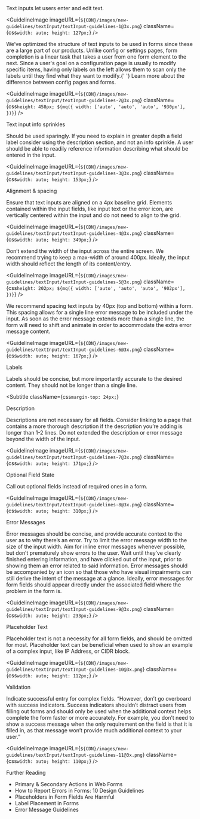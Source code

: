 
<Body
  className={css`
    margin-top: 24px;
  `}
>
  Text inputs let users enter and edit text.
</Body>

<GuidelineImage
  imageURL={`${CDN}/images/new-guidelines/textInput/textInput-guidelines-1@3x.png`}
  className={css`
    width: auto;
    height: 127px;
  `}
/>

<Body>
  We’ve optimized the structure of text inputs to be used in forms since these
  are a large part of our products. Unlike config or settings pages, form
  completion is a linear task that takes a user from one form element to the
  next.
</Body>

<Body>
  Since a user's goal on a configuration page is usually to modify specific
  items, having only labels on the left allows them to scan only the labels
  until they find what they want to modify.{' '}
  <Link href="https://www.uxmatters.com/mt/archives/2006/07/label-placement-in-forms.php">
    Learn more about the difference between config pages and forms.
  </Link>
</Body>

<GuidelineImage
  imageURL={`${CDN}/images/new-guidelines/textInput/textInput-guidelines-2@3x.png`}
  className={css`
    height: 458px;
    ${mq({
      width: ['auto', 'auto', 'auto', '930px'],
    })}
  `}
/>

<Subtitle>Text input info sprinkles</Subtitle>
<Body>
  Should be used sparingly. If you need to explain in greater depth a field
  label consider using the description section, and not an info sprinkle. A user
  should be able to readily reference information describing what should be
  entered in the input.
</Body>

<GuidelineImage
  imageURL={`${CDN}/images/new-guidelines/textInput/textInput-guidelines-3@3x.png`}
  className={css`
    width: auto;
    height: 153px;
  `}
/>

<Subtitle>Alignment & spacing</Subtitle>

<Body>Ensure that text inputs are aligned on a 4px baseline grid.</Body>

<Callout variant="note">
  Elements contained within the input fields, like input text or the error icon,
  are vertically centered within the input and do not need to align to the grid.
</Callout>

<GuidelineImage
  imageURL={`${CDN}/images/new-guidelines/textInput/textInput-guidelines-4@3x.png`}
  className={css`
    width: auto;
    height: 349px;
  `}
/>

<Body>
  Don’t extend the width of the input across the entire screen. We recommend
  trying to keep a max-width of around 400px. Ideally, the input width should
  reflect the length of its content/entry.
</Body>

<GuidelineImage
  imageURL={`${CDN}/images/new-guidelines/textInput/textInput-guidelines-5@3x.png`}
  className={css`
    height: 202px;
    ${mq({
      width: ['auto', 'auto', 'auto', '902px'],
    })}
  `}
/>

<Body>
  We recommend spacing text inputs by 40px (top and bottom) within a form. This
  spacing allows for a single line error message to be included under the input.
  As soon as the error message extends more than a single line, the form will
  need to shift and animate in order to accommodate the extra error message
  content.
</Body>

<GuidelineImage
  imageURL={`${CDN}/images/new-guidelines/textInput/textInput-guidelines-6@3x.png`}
  className={css`
    width: auto;
    height: 167px;
  `}
/>

<Subtitle>Labels</Subtitle>
<Body>
  Labels should be concise, but more importantly accurate to the desired
  content. They should not be longer than a single line.
</Body>

<Subtitle
  className={css`
    margin-top: 24px;
  `}
>
  Description
</Subtitle>
<Body>
  Descriptions are not necessary for all fields. Consider linking to a page that
  contains a more thorough description if the description you’re adding is
  longer than 1-2 lines. Do not extended the description or error message beyond
  the width of the input.
</Body>

<GuidelineImage
  imageURL={`${CDN}/images/new-guidelines/textInput/textInput-guidelines-7@3x.png`}
  className={css`
    width: auto;
    height: 171px;
  `}
/>

<Subtitle>Optional Field State</Subtitle>
<Body>Call out optional fields instead of required ones in a form.</Body>

<GuidelineImage
  imageURL={`${CDN}/images/new-guidelines/textInput/textInput-guidelines-8@3x.png`}
  className={css`
    width: auto;
    height: 310px;
  `}
/>

<Subtitle>Error Messages</Subtitle>

<Body>
  Error messages should be concise, and provide accurate context to the user as
  to why there’s an error.
</Body>
<Body>
  Try to limit the error message width to the size of the input width.
</Body>
<Body>
  Aim for inline error messages whenever possible, but don’t prematurely show
  errors to the user. Wait until they’ve clearly finished entering information,
  and have clicked out of the input, prior to showing them an error related to
  said information.
</Body>
<Body>
  Error messages should be accompanied by an icon so that those who have visual
  impairments can still derive the intent of the message at a glance.
</Body>
<Body>
  Ideally, error messages for form fields should appear directly under the
  associated field where the problem in the form is.
</Body>

<GuidelineImage
  imageURL={`${CDN}/images/new-guidelines/textInput/textInput-guidelines-9@3x.png`}
  className={css`
    width: auto;
    height: 233px;
  `}
/>

<Subtitle>Placeholder Text</Subtitle>
<Body>
  Placeholder text is not a necessity for all form fields, and should be omitted
  for most. Placeholder text can be beneficial when used to show an example of a
  complex input, like IP Address, or CIDR block.
</Body>

<GuidelineImage
  imageURL={`${CDN}/images/new-guidelines/textInput/textInput-guidelines-10@3x.png`}
  className={css`
    width: auto;
    height: 112px;
  `}
/>

<Subtitle>Validation</Subtitle>

<Body>
  Indicate successful entry for complex fields. “However, don’t go overboard
  with success indicators. Success indicators shouldn’t distract users from
  filling out forms and should only be used when the additional context helps
  complete the form faster or more accurately. For example, you don’t need to
  show a success message when the only requirement on the field is that it is
  filled in, as that message won’t provide much additional context to your
  user.”
</Body>

<GuidelineImage
  imageURL={`${CDN}/images/new-guidelines/textInput/textInput-guidelines-11@3x.png`}
  className={css`
    width: auto;
    height: 110px;
  `}
/>

<Subtitle>Further Reading</Subtitle>
<ul>
  <li>
    <Link href="https://www.lukew.com/ff/entry.asp?571">
      Primary & Secondary Actions in Web Forms
    </Link>
  </li>
  <li>
    <Link href="https://www.nngroup.com/articles/errors-forms-design-guidelines/">
      How to Report Errors in Forms: 10 Design Guidelines
    </Link>
  </li>
  <li>
    <Link href="https://www.nngroup.com/articles/form-design-placeholders/">
      Placeholders in Form Fields Are Harmful
    </Link>
  </li>
  <li>
    <Link href="https://www.uxmatters.com/mt/archives/2006/07/label-placement-in-forms.php">
      Label Placement in Forms
    </Link>
  </li>
  <li>
    <Link href="https://www.nngroup.com/articles/error-message-guidelines/">
      Error Message Guidelines
    </Link>
  </li>
</ul>
